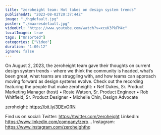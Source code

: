 ```yaml
---
title: "zeroheight team: Hot takes on design system trends"
publishedAt: "2023-08-02T20:37:44Z"
image: "./hqdefault.jpg"
poster: "./maxresdefault.jpg"
videoUrl: "https://www.youtube.com/watch?v=xcuK3PkFM4c"
localImages: true
tags: ["Unsorted"]
categories: ["Video"]
duration: "1:00:12"
ignore: false
---
```


On August 2, 2023, the zeroheight team gave their thoughts on current design system trends - where we think the community is headed, what’s been great, what teams are struggling with, and how teams can approach moving forward as design systems evolve. Check out the recording featuring the people that make zeroheight:
• Nef Dukes, Sr. Product Marketing Manager (host)
• Rosie Watson, Sr. Product Engineer
• Rob Whitfield, Sr. Product Designer
• Michelle Chin, Design Advocate

zeroheight: https://bit.ly/3DEvORN

Find us on social:
Twitter: https://twitter.com/zeroheight
LinkedIn: https://www.linkedin.com/company/zero...
Instagram: https://www.instagram.com/zeroheighthq
